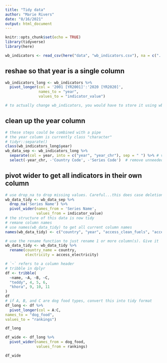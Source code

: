 ```yaml
---
title: "Tidy data"
author: "Marie Rivers"
date: "8/16/2021"
output: html_document
---
```


```r
knitr::opts_chunk$set(echo = TRUE)
library(tidyverse)
library(here)
```

```r
wb_indicators <- read_csv(here("data", "wb_indicators.csv"), na = c("..", "")) # vector or common missing values

```

## reshae so that year is a single column
```r
wb_indicators_long <- wb_indicators %>% 
  pivot_longer(col = '2001 [YR2001]':'2020 [YR2020]',
               names_to = "year",
               values_to = "indicator_value")

# to actually change wb_indicators, you would have to store it using wb_indicators <- wb_indicators %>% 
```
## clean up the year column
```r
# these steps could be combined with a pipe
# the year column is currently class "character"
# tidyr::separate()
class(wb_indicators_long$year)
wb_data_sep <- wb_indicators_long %>% 
  separate(col = year, into = c("year", "year_chr"), sep = " ") %>% # vector of new column names
  select(-year_chr, -'Country Code', -'Series Code')  # remove unneeded columns with a negative sign. Use quotes if there's a space. Or, you could type `select(-c(year_chr, 'Country Code', 'Series Code')
```
## pivot wider to get all indicators in their own column
```r
# use drop_na to drop missing values. Careful...this does case deletion
wb_data_tidy <- wb_data_sep %>% 
  drop_na('Series Name') %>% 
  pivot_wider(names_from = 'Series Name',
              values_from = indicator_value)
# the structure of this data is now tidy
# remane column names
# use names(wb_data_tidy) to get all current column names
names(wb_data_tidy) <- c("country", "year", "access_clean_fuels", "access_electricity", "co2_emissions", "fossil_fuel_cons", "water_resources") # replace all column names with this vector

# use the rename function to just rename 1 or more column(s). Give it `new name = old name`
wb_data_tidy <- wb_data_tidy %>% 
  rename(country_name = country,
         electricity = access_electricity)
```


```r
# `~` refers to a column header
# tribble in dplyr
df <- tribble(
  ~name, ~A, ~B, ~C,
  "teddy", 4, 5, 6,
  "khora", 9, 10, 11
)
df
# if A, B, and C are dog food types, convert this into tidy format
df_long <- df %>% 
  pivot_longer(col = A:C,
names_to = "dog_food",
values_to = "rankings")

df_long

df_wide <- df_long %>% 
  pivot_wider(names_from = dog_food,
              values_from = rankings)

df_wide
```

